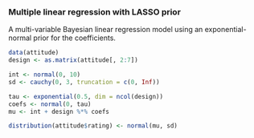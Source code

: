 ### Multiple linear regression with LASSO prior

A multi-variable Bayesian linear regression model using an exponential-normal prior for the coefficients.

```r
data(attitude)
design <- as.matrix(attitude[, 2:7])
```

```r
int <- normal(0, 10)
sd <- cauchy(0, 3, truncation = c(0, Inf))

tau <- exponential(0.5, dim = ncol(design)) 
coefs <- normal(0, tau)
mu <- int + design %*% coefs

distribution(attitude$rating) <- normal(mu, sd)
```
